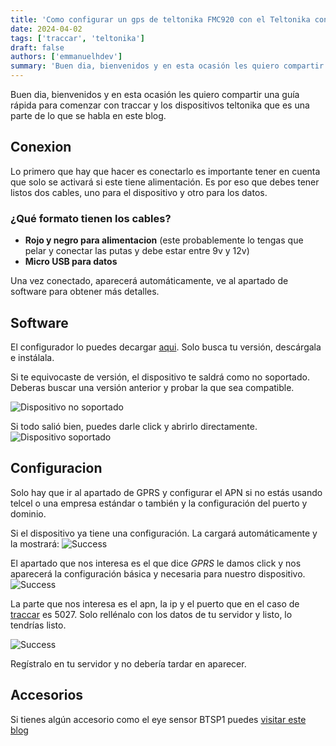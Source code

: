 ```yaml
---
title: 'Como configurar un gps de teltonika FMC920 con el Teltonika configurator para traccar?'
date: 2024-04-02
tags: ['traccar', 'teltonika']
draft: false
authors: ['emmanuelhdev']
summary: 'Buen dia, bienvenidos y en esta ocasión les quiero compartir una guía rápida para comenzar con traccar y los dispositivos teltonika que es una parte de lo que se habla en este blog.'
---
```


Buen dia, bienvenidos y en esta ocasión les quiero compartir una guía rápida para comenzar con traccar y los dispositivos teltonika que es una parte de lo que se habla en este blog.

## Conexion

Lo primero que hay que hacer es conectarlo es importante tener en cuenta que solo se activará si este tiene alimentación. Es por eso que debes tener listos dos cables, uno para el dispositivo y otro para los datos.

### ¿Qué formato tienen los cables?

- **Rojo y negro para alimentacion** (este probablemente lo tengas que pelar y conectar las putas y debe estar entre 9v y 12v)
- **Micro USB para datos**

Una vez conectado, aparecerá automáticamente, ve al apartado de software para obtener más detalles.

## Software

El configurador lo puedes decargar [aqui](https://wiki.teltonika-gps.com/view/Teltonika_Configurator_versions). Solo busca tu versión, descárgala e instálala.

Si te equivocaste de versión, el dispositivo te saldrá como no soportado. Deberas buscar una versión anterior y probar la que sea compatible.

![Dispositivo no soportado](/static/images/teltonika/config/device-not-supported.png)

Si todo salió bien, puedes darle click y abrirlo directamente.
![Dispositivo soportado](/static/images/teltonika/config/device-supported.png)

## Configuracion

Solo hay que ir al apartado de GPRS y configurar el APN si no estás usando telcel o una empresa estándar o también y la configuración del puerto y dominio.

Si el dispositivo ya tiene una configuración. La cargará automáticamente y la mostrará:
![Success](/static/images/teltonika/config/success.png)

El apartado que nos interesa es el que dice _GPRS_ le damos click y nos aparecerá la configuración básica y necesaria para nuestro dispositivo.
![Success](/static/images/teltonika/config/sidebar-gprs.png)

La parte que nos interesa es el apn, la ip y el puerto que en el caso de [traccar](https://traccar.org) es 5027. Solo rellénalo con los datos de tu servidor y listo, lo tendrías listo.

![Success](/static/images/teltonika/config/basic-settings.png)

Regístralo en tu servidor y no debería tardar en aparecer.

## Accesorios

Si tienes algún accesorio como el eye sensor BTSP1 puedes [visitar este blog](/blog/como-configurar-dispositivos-ble-en-equipos-teltonika-como-el-eye-sensor)
